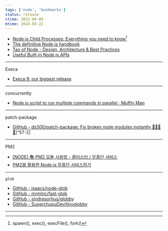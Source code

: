 ```yaml
---
tags: ['node', 'bookmarks']
status: release
ctime: 2022-04-09
mtime: 2024-03-22
---
```



- [Node.js Child Processes: Everything you need to know](https://www.freecodecamp.org/news/node-js-child-processes-everything-you-need-to-know-e69498fe970a/)[^57-1]
- [The definitive Node.js handbook](https://www.freecodecamp.org/news/the-definitive-node-js-handbook-6912378afc6e/)
- [Tao of Node - Design, Architecture & Best Practices](https://alexkondov.com/tao-of-node/)
- [Useful Built-in Node.js APIs](https://www.sitepoint.com/useful-built-in-node-js-apis/)

---

<QuoteLink url="https://github.com/sindresorhus/execa">Execa</QuoteLink>

- [Execa 9: our biggest release](https://medium.com/@ehmicky/execa-9-release-d0d5daaa097f)

---

<QuoteLink url="https://github.com/open-cli-tools/concurrently">
  concurrently
</QuoteLink>

- [Node.js script to run multiple commands in parallel · Muffin Man](https://muffinman.io/blog/node-script-to-run-multiple-commands-in-parallel/)

---

<QuoteLink url="https://github.com/ds300/patch-package">
  patch-package
</QuoteLink>

- [GitHub - ds300/patch-package: Fix broken node modules instantly 🏃🏽‍♀️💨](https://github.com/ds300/patch-package)[^57-2]

---

<QuoteLink url="https://pm2.keymetrics.io/">PM2</QuoteLink>

- [[NODE] 📚 PM2 모듈 사용법 - 클러스터 / 무중단 서비스](https://inpa.tistory.com/entry/node-%F0%9F%93%9A-PM2-%EB%AA%A8%EB%93%88-%EC%82%AC%EC%9A%A9%EB%B2%95-%ED%81%B4%EB%9F%AC%EC%8A%A4%ED%84%B0-%EB%AC%B4%EC%A4%91%EB%8B%A8-%EC%84%9C%EB%B9%84%EC%8A%A4)
- [PM2를 활용한 Node.js 무중단 서비스하기](https://engineering.linecorp.com/ko/blog/pm2-nodejs)

---

`glob`

- [GitHub - isaacs/node-glob](https://github.com/isaacs/node-glob)
- [GitHub - mrmlnc/fast-glob](https://github.com/mrmlnc/fast-glob)
- [GitHub - sindresorhus/globby](https://github.com/sindresorhus/globby)
- [GitHub - SuperchupuDev/tinyglobby](https://github.com/SuperchupuDev/tinyglobby)

---

[^57-1]: spawn(), exec(), execFile(), fork()
